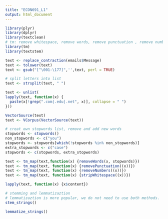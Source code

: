 ```yaml
---
title: "ECON691_L1"
output: html_document
---
```


```r
library(plyr)
library(dplyr)
library(textclean)
# tm: remove whitespace, remove words, remove punctuation , remove numbers....
library(tm)
library(textstem)
```


```r
text <- replace_contraction(emails$Message)
text <- tolower(text)
text <- gsub("[^\001-\177]",'',text, perl = TRUE)
```

```r
# split letters into list
text <- strsplit(text, " ")
```

```r
text <- unlist(
lapply(text, function(x) {
  paste(x[!grep(".com|.edu|.net", x)], collapse = " ")
}))

```

```r
VectorSource(text)
text <- VCorpus(VectorSource(text))
```

```r
# creat own stopwords list, remove and add new words
stopwords <- stopwords()
non_stopwords <- c("you")
stopwords <- stopwords[which(!stopwords %in% non_stopwords)]
extra_stopwords <- c("case")
stopwords <- c(stopwords, extra_stopwords)
```

```r
text <- tm_map(text,function(x) {removeWords(x, stopwords)})
text <- tm_map(text, function(x) {removePunctuation((x))})
text <- tm_map(text, function(x) {removeNumbers((x))})
text <- tm_map(text, function(x) {stripWhitespace((x))})
```

```r
lapply(text, function(x) {x$content})
```


```r
# stemming and lemmatizaztion
# lemmatizaztion is more popular, we do not need to use both methods.
stem_strings()

lemmatize_strings()
```

